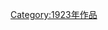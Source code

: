 {{Buildings and structures completed in year|20|19|1923}}


[[Category:1923年作品|Category:1923年作品]]
{{Commons category|Built in 1923}}